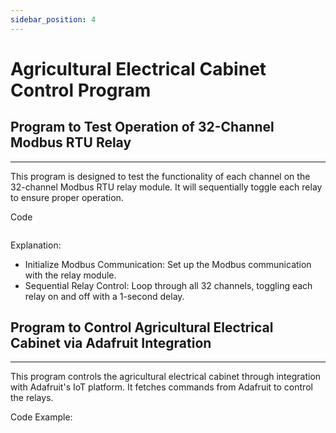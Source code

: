 ```yaml
---
sidebar_position: 4
---
```


# Agricultural Electrical Cabinet Control Program
## Program to Test Operation of 32-Channel Modbus RTU Relay
---
This program is designed to test the functionality of each channel on the 32-channel Modbus RTU relay module. It will sequentially toggle each relay to ensure proper operation.

Code 
```python


```

Explanation:
- Initialize Modbus Communication: Set up the Modbus communication with the relay module.
- Sequential Relay Control: Loop through all 32 channels, toggling each relay on and off with a 1-second delay.
##  Program to Control Agricultural Electrical Cabinet via Adafruit Integration
---
This program controls the agricultural electrical cabinet through integration with Adafruit's IoT platform. It fetches commands from Adafruit to control the relays.

Code Example:

```c++

```